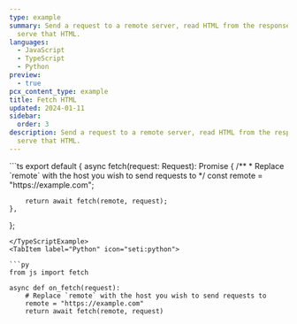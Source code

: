 ```yaml
---
type: example
summary: Send a request to a remote server, read HTML from the response, and
  serve that HTML.
languages:
  - JavaScript
  - TypeScript
  - Python
preview:
  - true
pcx_content_type: example
title: Fetch HTML
updated: 2024-01-11
sidebar:
  order: 3
description: Send a request to a remote server, read HTML from the response, and
  serve that HTML.
---
```



<Tabs syncKey="workersExamples">
<TypeScriptExample tabsWrapper={false} playground={true}>
```ts
export default {
	async fetch(request: Request): Promise<Response> {
		/**
		 * Replace `remote` with the host you wish to send requests to
		 */
		const remote = "https://example.com";

		return await fetch(remote, request);
	},
};
```
</TypeScriptExample>
<TabItem label="Python" icon="seti:python">

```py
from js import fetch

async def on_fetch(request):
    # Replace `remote` with the host you wish to send requests to
    remote = "https://example.com"
    return await fetch(remote, request)
```

</TabItem> </Tabs>
